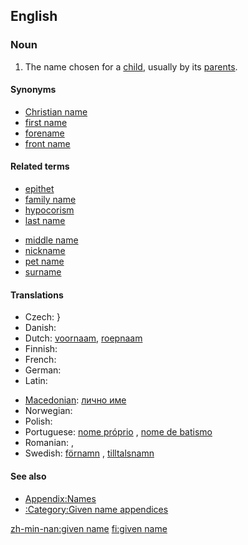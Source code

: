 {{wikipedia}}
==English==

===Noun===
{{en-noun|sg=[[given]] [[name]]}}

# {{context|especially|US|and|Scotland}} The name chosen for a [[child]], usually by its [[parent]]s.

====Synonyms====
*[[Christian name]]
*[[first name]]
*[[forename]]
*[[front name]]

====Related terms====
{{top2}}
*[[epithet]]
*[[family name]]
*[[hypocorism]]
*[[last name]]
{{mid2}}
*[[middle name]]
*[[nickname]]
*[[pet name]]
*[[surname]]
{{bottom}}

====Translations====
{{trans-top|name chosen for a child by its parents}}
* Czech: {{t-|cs|křestní jméno}}}
* Danish: {{t-|da|fornavn}}
* Dutch: [[voornaam]], [[roepnaam]]
* Finnish: {{t+|fi|etunimi}}
* French: {{t+|fr|prénom|m}}
* German: {{t+|de|Vorname|m}}
* Latin: {{t-|la|praenomen|n|alt=praenōmen}}
{{trans-mid}}
* [[Macedonian]]: [[лично име]] {{n}}
* Norwegian: {{t-|no|fornavn|n}}
* Polish: {{t+|pl|imię|n}}
* Portuguese: [[nome próprio]] {{m}}, [[nome de batismo]] {{m}}
* Romanian: {{t|ro|prenume|n}}, {{t|ro|nume de naştere|m}}
* Swedish: [[förnamn]] {{n}}, [[tilltalsnamn]] {{n}}
{{trans-bottom}}

====See also====
*[[Appendix:Names]]
*[[:Category:Given name appendices]]

[[zh-min-nan:given name]]
[[fi:given name]]